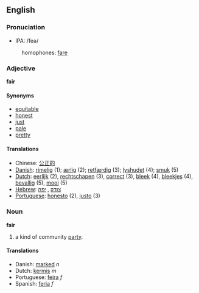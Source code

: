 ==English==
===Pronuciation===
*IPA: /feə/
:homophones: [[fare]]

===Adjective===
'''fair'''

====Synonyms====
*[[equitable]]
*[[honest]]
*[[just]]
*[[pale]]
*[[pretty]]

====Translations====
*Chinese: [[公正的]]
*[[Danish]]: [[rimelig]] (1); [[ærlig]] (2); [[retfærdig]] (3); [[lyshudet]] (4); [[smuk]] (5)
*[[Dutch]]: [[eerlijk]] (2), [[rechtschapen]] (3), [[correct]] (3), [[bleek]] (4), [[bleekjes]] (4), [[bevallig]] (5), [[mooi]] (5)
*[[Hebrew]]: [[צודק]] , [[יפה]]
*[[Portuguese]]: [[honesto]] (2), [[justo]] (3)

===Noun===
'''fair'''

# a kind of community [[party]].

====Translations====
* Danish: [[marked]] ''n''
*Dutch: [[kermis]] ''m''
*Portuguese: [[feira]] ''f''
*Spanish: [[feria]] ''f''
